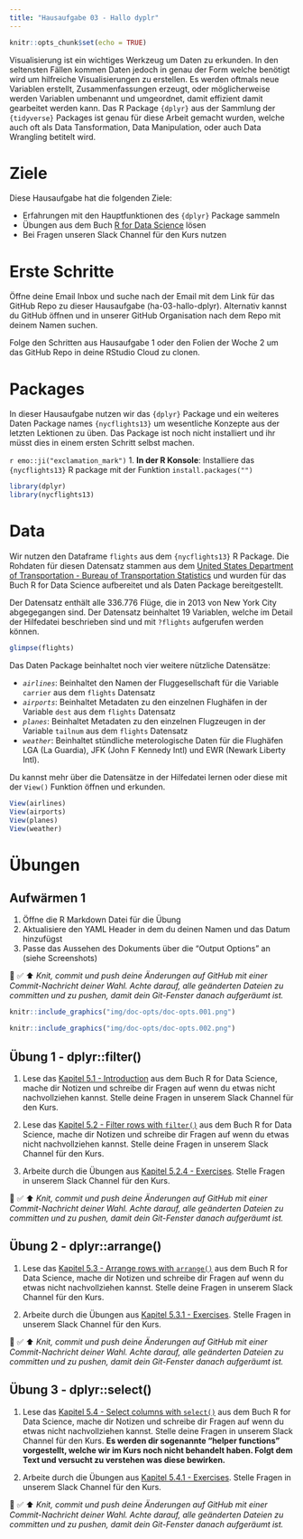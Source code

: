 ```yaml
---
title: "Hausaufgabe 03 - Hallo dyplr"
---
```


<script async defer data-domain="rstatszh.github.io/website" src="https://plausible.io/js/plausible.js"></script>

```r
knitr::opts_chunk$set(echo = TRUE)
```

Visualisierung ist ein wichtiges Werkzeug um Daten zu erkunden. In den seltensten Fällen kommen Daten jedoch in genau der Form welche benötigt wird um hilfreiche Visualisierungen zu erstellen. Es werden oftmals neue Variablen erstellt, Zusammenfassungen erzeugt, oder möglicherweise werden Variablen umbenannt und umgeordnet, damit effizient damit gearbeitet werden kann. Das R Package `{dplyr}` aus der Sammlung der `{tidyverse}` Packages ist genau für diese Arbeit gemacht wurden, welche auch oft als Data Tansformation, Data Manipulation, oder auch Data Wrangling betitelt wird. 

# Ziele

Diese Hausaufgabe hat die folgenden Ziele:

- Erfahrungen mit den Hauptfunktionen des `{dplyr}` Package sammeln
- Übungen aus dem Buch [R for Data Science](https://r4ds.had.co.nz/) lösen
- Bei Fragen unseren Slack Channel für den Kurs nutzen

# Erste Schritte

Öffne deine Email Inbox und suche nach der Email mit dem Link für das GitHub Repo zu dieser Hausaufgabe (ha-03-hallo-dplyr). Alternativ kannst du GitHub öffnen und in unserer GitHub Organisation nach dem Repo mit deinem Namen suchen.

Folge den Schritten aus Hausaufgabe 1 oder den Folien der Woche 2 um das GitHub Repo in deine RStudio Cloud zu clonen. 

# Packages

In dieser Hausaufgabe nutzen wir das `{dplyr}` Package und ein weiteres Daten Package names `{nycflights13}` um wesentliche Konzepte aus der letzten Lektionen zu üben. Das Package ist noch nicht installiert und ihr müsst dies in einem ersten Schritt selbst machen.

`r emo::ji("exclamation_mark")` 1. **In der R Konsole**: Installiere das `{nycflights13}` R package mit der Funktion `install.packages("")`

```r

library(dplyr)
library(nycflights13)

```

# Data

Wir nutzen den Dataframe `flights` aus dem `{nycflights13}` R Package. Die Rohdaten für diesen Datensatz stammen aus dem [United States Department of Transportation - Bureau of Transportation Statistics](https://www.transtats.bts.gov/) und wurden für das Buch R for Data Science aufbereitet und als Daten Package bereitgestellt.

Der Datensatz enthält alle 336.776 Flüge, die in 2013 von New York City abgegegangen sind. Der Datensatz beinhaltet 19 Variablen, welche im Detail der Hilfedatei beschrieben sind und mit `?flights` aufgerufen werden können. 

```r

glimpse(flights)

```

Das Daten Package beinhaltet noch vier weitere nützliche Datensätze:

- *`airlines`*: Beinhaltet den Namen der Fluggesellschaft für die Variable `carrier` aus dem `flights` Datensatz 
- *`airports`*: Beinhaltet Metadaten zu den einzelnen Flughäfen in der Variable `dest` aus dem `flights` Datensatz
- *`planes`*: Beinhaltet Metadaten zu den einzelnen Flugzeugen in der Variable `tailnum` aus dem `flights` Datensatz
- *`weather`*: Beinhaltet stündliche meterologische Daten für die Flughäfen LGA (La Guardia), JFK (John F Kennedy Intl) und EWR (Newark Liberty Intl). 

Du kannst mehr über die Datensätze in der Hilfedatei lernen oder diese mit der `View()` Funktion öffnen und erkunden.

```r

View(airlines)
View(airports)
View(planes)
View(weather)

```

# Übungen

## Aufwärmen 1

1. Öffne die R Markdown Datei für die Übung
2. Aktualisiere den YAML Header in dem du deinen Namen und das Datum hinzufügst
3. Passe das Aussehen des Dokuments über die "Output Options" an (siehe Screenshots)

🧶 ✅ ⬆️ *Knit, commit und push deine Änderungen auf GitHub mit einer Commit-Nachricht deiner Wahl. Achte darauf, alle geänderten Dateien zu committen und zu pushen, damit dein Git-Fenster danach aufgeräumt ist.*

```r

knitr::include_graphics("img/doc-opts/doc-opts.001.png")

```

```r

knitr::include_graphics("img/doc-opts/doc-opts.002.png")

```

## Übung 1 - dplyr::filter()

1. Lese das [Kapitel 5.1 - Introduction](https://r4ds.had.co.nz/transform.html#introduction-2) aus dem Buch R for Data Science, mache dir Notizen und schreibe dir Fragen auf wenn du etwas nicht nachvollziehen kannst. Stelle deine Fragen in unserem Slack Channel für den Kurs.

2. Lese das [Kapitel 5.2 - Filter rows with `filter()`](https://r4ds.had.co.nz/transform.html#filter-rows-with-filter) aus dem Buch R for Data Science, mache dir Notizen und schreibe dir Fragen auf wenn du etwas nicht nachvollziehen kannst. Stelle deine Fragen in unserem Slack Channel für den Kurs.

3. Arbeite durch die Übungen aus [Kapitel 5.2.4 - Exercises](https://r4ds.had.co.nz/transform.html#exercises-8). Stelle Fragen in unserem Slack Channel für den Kurs.

🧶 ✅ ⬆️ *Knit, commit und push deine Änderungen auf GitHub mit einer Commit-Nachricht deiner Wahl. Achte darauf, alle geänderten Dateien zu committen und zu pushen, damit dein Git-Fenster danach aufgeräumt ist.*

## Übung 2 - dplyr::arrange()

1. Lese das [Kapitel 5.3 - Arrange rows with `arrange()`](https://r4ds.had.co.nz/transform.html#arrange-rows-with-arrange) aus dem Buch R for Data Science, mache dir Notizen und schreibe dir Fragen auf wenn du etwas nicht nachvollziehen kannst. Stelle deine Fragen in unserem Slack Channel für den Kurs.

2. Arbeite durch die Übungen aus [Kapitel 5.3.1 - Exercises](https://r4ds.had.co.nz/transform.html#exercises-9). Stelle Fragen in unserem Slack Channel für den Kurs.

🧶 ✅ ⬆️ *Knit, commit und push deine Änderungen auf GitHub mit einer Commit-Nachricht deiner Wahl. Achte darauf, alle geänderten Dateien zu committen und zu pushen, damit dein Git-Fenster danach aufgeräumt ist.*

## Übung 3 - dplyr::select()

1. Lese das [Kapitel 5.4 - Select columns with `select()`](https://r4ds.had.co.nz/transform.html#select) aus dem Buch R for Data Science, mache dir Notizen und schreibe dir Fragen auf wenn du etwas nicht nachvollziehen kannst. Stelle deine Fragen in unserem Slack Channel für den Kurs. **Es werden dir sogenannte "helper functions" vorgestellt, welche wir im Kurs noch nicht behandelt haben. Folgt dem Text und versucht zu verstehen was diese bewirken.**

2. Arbeite durch die Übungen aus [Kapitel 5.4.1 - Exercises](https://r4ds.had.co.nz/transform.html#exercises-10). Stelle Fragen in unserem Slack Channel für den Kurs.

🧶 ✅ ⬆️ *Knit, commit und push deine Änderungen auf GitHub mit einer Commit-Nachricht deiner Wahl. Achte darauf, alle geänderten Dateien zu committen und zu pushen, damit dein Git-Fenster danach aufgeräumt ist.*

